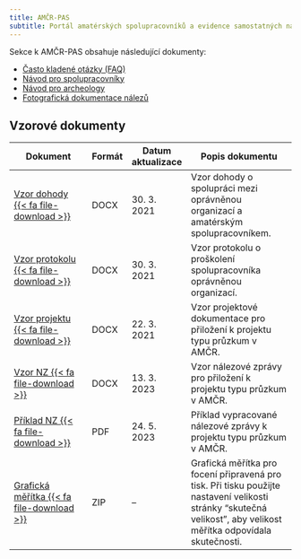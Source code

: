 ```yaml
---
title: AMČR-PAS
subtitle: Portál amatérských spolupracovníků a evidence samostatných nálezů AMČR
---
```


Sekce k AMČR-PAS obsahuje následující dokumenty:

- [Často kladené otázky (FAQ)](faq.qmd)
- [Návod pro spolupracovníky](amater.qmd)
- [Návod pro archeology](archeolog.qmd)
- [Fotografická dokumentace nálezů](foto.qmd)

## Vzorové dokumenty 

::: {.column-body-outset-right}

| Dokument                                                               | Formát | Datum  aktualizace | Popis dokumentu                                                                    |
|------------------------------------------------------------------------|--------|--------------------|------------------------------------------------------------------------------------|
| [Vzor dohody {{< fa file-download >}}](AMCR-PAS_dohoda_vzor.docx)      | DOCX   | 30. 3. 2021        | Vzor dohody o spolupráci mezi oprávněnou organizací a amatérským spolupracovníkem. |
| [Vzor protokolu {{< fa file-download >}}](AMCR-PAS_protokol_vzor.docx) | DOCX   | 30. 3. 2021        | Vzor protokolu o proškolení spolupracovníka oprávněnou organizací.                 |
| [Vzor projektu {{< fa file-download >}}](AMCR-PAS_projekt_vzor.docx)   | DOCX   | 22. 3. 2021        | Vzor projektové dokumentace pro přiložení k projektu typu průzkum v AMČR.          |
| [Vzor NZ {{< fa file-download >}}](AMCR-PAS_NZ_vzor.docx)              | DOCX   | 13. 3. 2023        | Vzor nálezové zprávy pro přiložení k projektu typu průzkum v AMČR.                 |
| [Příklad NZ {{< fa file-download >}}](AMCR-PAS_NZ_priklad.pdf)         | PDF    | 24. 5. 2023        | Příklad vypracované nálezové zprávy k projektu typu průzkum v AMČR.                |
| [Grafická měřítka {{< fa file-download >}}](AMCR-PAS_meritka.zip)      | ZIP    | --                 | Grafická měřítka pro focení připravená pro tisk. Při tisku použijte nastavení velikosti stránky “skutečná velikost”, aby velikost měřítka odpovídala skutečnosti. |

:::